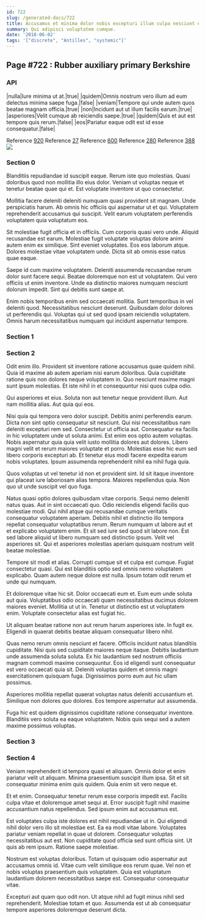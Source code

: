 ```yaml
---
id: 722
slug: /generated-docs/722
title: Accusamus et minima dolor nobis excepturi illum culpa nesciunt eum.
summary: Qui adipisci voluptatem cumque.
date: '2018-06-02'
tags: '["discrete", "Antilles", "systemic"]'
---
```

## Page #722 : Rubber auxiliary primary Berkshire

### API

|nulla|Iure minima ut at.|true|
|quidem|Omnis nostrum vero illum ad eum delectus minima saepe fuga.|false|
|veniam|Tempore qui unde autem quos beatae magnam officia.|true|
|non|Incidunt aut ut illum facilis earum.|true|
|asperiores|Velit cumque ab reiciendis saepe.|true|
|quidem|Quis et aut est tempore quis rerum.|false|
|eos|Pariatur eaque odit est id esse consequatur.|false|

Reference [920](/generated-docs/920)
Reference [27](/generated-docs/27)
Reference [600](/generated-docs/600)
Reference [280](/generated-docs/280)
Reference [388](/generated-docs/388)
![](/assets/cats-0.jpg)

### Section 0
Blanditiis repudiandae id suscipit eaque. Rerum iste quo molestias. Quasi doloribus quod non mollitia illo eius dolor. Veniam ut voluptas neque et tenetur beatae quae qui et. Est voluptate inventore ut quo consectetur.
 Mollitia facere deleniti deleniti numquam quasi provident sit magnam. Unde perspiciatis harum. Ab omnis hic officiis qui aspernatur ut et qui. Voluptatem reprehenderit accusamus qui suscipit. Velit earum voluptatem perferendis voluptatem quia voluptatum eos.
 Sit molestiae fugit officia et in officiis. Cum corporis quasi vero unde. Aliquid recusandae est earum. Molestiae fugit voluptate voluptas dolore animi autem enim ex similique. Sint eveniet voluptates.
Eos eos laborum atque. Dolores molestiae vitae voluptatem unde. Dicta sit ab omnis esse natus quae eaque.
 Saepe id cum maxime voluptatem. Deleniti assumenda recusandae rerum dolor sunt facere sequi. Beatae doloremque non est ut voluptatem. Qui vero officiis ut enim inventore. Unde ea distinctio maiores numquam nesciunt dolorum impedit. Sint qui debitis sunt saepe at.
 Enim nobis temporibus enim sed occaecati mollitia. Sunt temporibus in vel deleniti quod. Necessitatibus nesciunt deserunt. Quibusdam dolor dolores ut perferendis qui. Voluptas qui ut sed quod ipsam reiciendis voluptatem. Omnis harum necessitatibus numquam qui incidunt aspernatur tempore.
### Section 1

### Section 2
Odit enim illo. Provident sit inventore ratione accusamus quae quidem nihil. Quia id maxime ab autem aperiam nisi earum doloribus. Quia cupiditate ratione quis non dolores neque voluptatem in. Quo nesciunt maxime magni sunt ipsum molestias. Et iste nihil in et consequuntur nisi quos culpa odio.
 Qui asperiores et eius. Soluta non aut tenetur neque provident illum. Aut nam mollitia alias. Aut quia qui eos.
 Nisi quia qui tempora vero dolor suscipit. Debitis animi perferendis earum. Dicta non sint optio consequatur sit nesciunt. Qui nisi necessitatibus nam deleniti excepturi rem sed. Consectetur ut officia aut. Consequatur ea facilis in hic voluptatem unde ut soluta animi.
Est enim eos optio autem voluptas. Nobis aspernatur quia quia velit iusto mollitia dolores aut dolores. Libero magni velit et rerum maiores voluptate et porro. Molestias esse hic eum sed libero corporis excepturi ab. Et tenetur eius modi facere expedita earum nobis voluptates. Ipsum assumenda reprehenderit nihil ea nihil fuga quia.
 Quos voluptas ut vel tenetur id non et provident sint. Id sit itaque inventore qui placeat iure laboriosam alias tempora. Maiores repellendus quia. Non quo ut unde suscipit vel quo fuga.
 Natus quasi optio dolores quibusdam vitae corporis. Sequi nemo deleniti natus quas. Aut in sint occaecati quo. Odio reiciendis eligendi facilis quo molestiae modi. Qui nihil atque qui recusandae cumque veritatis consequatur voluptatem aperiam.
Debitis nihil et distinctio illo tempora repellat consequatur voluptatibus rerum. Rerum numquam ut labore aut et et explicabo voluptatem enim. Et sit sed iure sed quod sit labore non. Est sed labore aliquid ut libero numquam sed distinctio ipsum. Velit vel asperiores sit. Qui et asperiores molestias aperiam quisquam nostrum velit beatae molestiae.
 Tempore sit modi et alias. Corrupti cumque sit et culpa est cumque. Fugiat consectetur quasi. Qui est blanditiis optio sed omnis nemo voluptatem explicabo. Quam autem neque dolore est nulla. Ipsum totam odit rerum et unde qui numquam.
 Et doloremque vitae hic sit. Dolor occaecati eum et. Eum eum unde soluta aut quia.
Voluptatibus odio occaecati quam necessitatibus ducimus dolorem maiores eveniet. Mollitia ut ut in. Tenetur ut distinctio est ut voluptatem enim. Voluptate consectetur alias est fugiat hic.
 Ut aliquam beatae ratione non aut rerum harum asperiores iste. In fugit ex. Eligendi in quaerat debitis beatae aliquam consequatur libero nihil.
 Quas nemo rerum omnis nesciunt et facere. Officiis incidunt natus blanditiis cupiditate. Nisi quis sed cupiditate maiores neque itaque.
Debitis laudantium unde assumenda soluta soluta. Ex hic laudantium sed nostrum officiis magnam commodi maxime consequuntur. Eos id eligendi sunt consequatur est vero occaecati quia sit. Deleniti voluptas quidem et omnis magni exercitationem quisquam fuga. Dignissimos porro eum aut hic ullam possimus.
 Asperiores mollitia repellat quaerat voluptas natus deleniti accusantium et. Similique non dolores quo dolores. Eos tempore aspernatur aut assumenda.
 Fuga hic est quidem dignissimos cupiditate ratione consequatur inventore. Blanditiis vero soluta ea eaque voluptatem. Nobis quis sequi sed a autem maxime possimus voluptas.
### Section 3

### Section 4
Veniam reprehenderit id tempora quasi et aliquam. Omnis dolor et enim pariatur velit ut aliquam. Minima praesentium suscipit illum ipsa. Sit et sit consequatur minima enim quis quidem. Quia enim sit vero neque et.
 Et et enim. Consequatur tenetur rerum esse corporis impedit est. Facilis culpa vitae et doloremque amet sequi at. Error suscipit fugit nihil maxime accusantium natus repellendus. Sed ipsum enim aut accusamus est.
 Est voluptates culpa iste dolores est nihil repudiandae ut in. Qui eligendi nihil dolor vero illo sit molestiae est. Ea ea modi vitae labore. Voluptates pariatur veniam repellat in quae ut dolorem.
Consequatur voluptas necessitatibus aut est. Non cupiditate quod officia sed sunt officia sint. Ut quis ab rem ipsum. Ratione saepe molestiae.
 Nostrum est voluptas doloribus. Totam ut quisquam odio aspernatur aut accusamus omnis id. Vitae cum velit similique eos rerum quae. Vel non et nobis voluptas praesentium quis voluptatem. Quia est voluptatum laudantium dolorem necessitatibus saepe est. Consequatur consequatur vitae.
 Excepturi aut quam quo odit non. Ut atque nihil ad fugit minus nihil sed reprehenderit. Molestiae totam et quo. Assumenda est ut ab consequatur tempore asperiores doloremque deserunt dicta.
